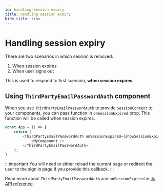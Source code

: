 ```yaml
---
id: handling-session-expiry
title: Handling session expiry
hide_title: true
---
```



# Handling session expiry
There are two scenarios in which session is removed:
1. When session expires
2. When user signs out

This is used to respond to first scenario, **when session expires**.

## Using `ThirdPartyEmailPasswordAuth` component
When you use `ThirdPartyEmailPasswordAuth` to provide `SessionContext` to your components,
you can pass function in `onSessionExpired` prop. This function will be called when session expires.

<FrontendSDKTabs>
<TabItem value="reactjs">

```js
const App = () => {
    return (
        <ThirdPartyEmailPasswordAuth onSessionExpired={showSessionExpiredPopup}>
            <MyComponent />
        </ThirdPartyEmailPasswordAuth>
    );
}
```
</TabItem>
</FrontendSDKTabs>

:::important
You will need to either reload the current page or redirect the user to the sign in page if you provide this callback.
:::

Read more about `ThirdPartyEmailPasswordAuth` and `onSessionExpired` in [its API reference](/docs/auth-react/docs/thirdpartyemailpassword/third-party-email-password-auth).
